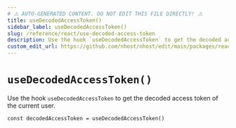 ```yaml
---
# ⚠️ AUTO-GENERATED CONTENT. DO NOT EDIT THIS FILE DIRECTLY! ⚠️
title: useDecodedAccessToken()
sidebar_label: useDecodedAccessToken()
slug: /reference/react/use-decoded-access-token
description: Use the hook `useDecodedAccessToken` to get the decoded access token of the current user.
custom_edit_url: https://github.com/nhost/nhost/edit/main/packages/react/src/hooks/user.ts#L656
---
```


# `useDecodedAccessToken()`

Use the hook `useDecodedAccessToken` to get the decoded access token of the current user.

```tsx
const decodedAccessToken = useDecodedAccessToken()
```
